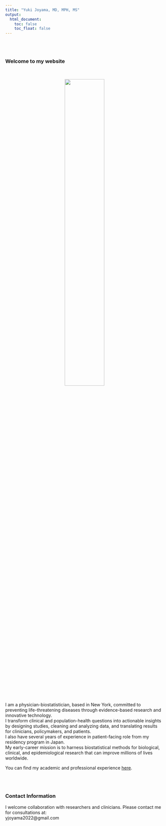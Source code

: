```yaml
---
title: "Yuki Joyama, MD, MPH, MS"
output: 
  html_document:
    toc: false
    toc_float: false
---
```


<br><br>

### Welcome to my website
<br>
<p align="center">
  <img src="./images/IMG_E63001509AFF-1.jpeg" width="50%">
</p>
<br>
I am a physician-biostatistician, based in New York, committed to preventing life-threatening diseases through evidence-based research and innovative technology.  
I transform clinical and population-health questions into actionable insights by designing studies, cleaning and analyzing data, and translating results for clinicians, policymakers, and patients.   
I also have several years of experience in patient-facing role from my residency program in Japan.   
My early-career mission is to harness biostatistical methods for biological, clinical, and epidemiological research that can improve millions of lives worldwide. 

You can find my academic and professional experience [here](about.html).

<br><br>

### Contact Information
I welcome collaboration with researchers and clinicians. Please contact me for consultations at:  
yjoyama2022@gmail.com